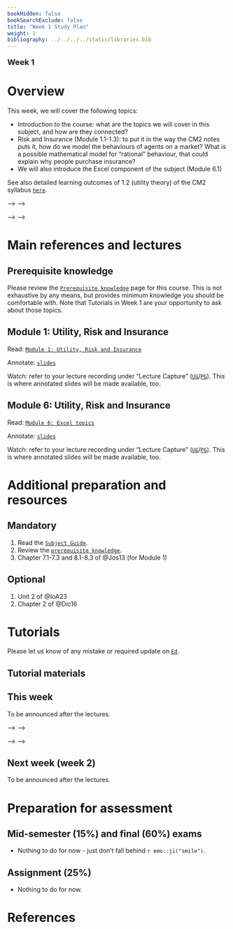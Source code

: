 ```yaml
---
bookHidden: false
bookSearchExclude: false
title: "Week 1 Study Plan"
weight: 1
bibliography: ../../../../static/libraries.bib
---
```



<p style="font-size:18px;font-weight:bold;">Week 1</p> 

# Overview


This week, we will cover the following topics: 

- Introduction to the course: what are the topics we will cover in this subject, and how are they connected?
- Risk and Insurance (Module 1.1-1.3): to put it in the way the CM2 notes puts it, how do we model the behaviours of agents on a market? What is a possible mathematical model for "rational" behaviour, that could explain why people purchase insurance?
- We will also introduce the Excel component of the subject (Module 6.1)

See also detailed learning outcomes of 1.2 (utility theory) of the CM2 syllabus [``here``](../../0-subject-guide/SILO).

<!-- # Videos -->

<!-- Here is the week 1 video introduction. In this video I briefly introduce myself, the subject, and highlight some key aspect of the 2023 delivery and differences with previous years. -->

<!-- <!--html_preserve--> -->
<!-- <iframe height="420" width="640" allowfullscreen frameborder=0 src="https://echo360.net.au/media/faeb16b3-0ff2-4335-98fa-fde57450bfb3/public?autoplay=false&automute=false"></iframe> -->
<!-- <!--/html_preserve--> -->

<!-- Furthermore, here is a video with detailed overview of the course resources and organisation: -->

<!-- <!--html_preserve--> -->
<!-- <iframe height="420" width="640" allowfullscreen frameborder=0 src="https://echo360.net.au/media/0a8d1f59-14ed-4003-b986-d652306668b1/public?autoplay=false&automute=false"></iframe> -->
<!-- <!--/html_preserve--> -->

<!-- <p style="font-size:10px;color: rgb(252, 156, 249);"> If you wish to watch the embedded videos from Lecture Capture, you need to have logged in and <a href="https://canvas.lms.unimelb.edu.au/courses/150864/external_tools/701">entered Lecture Capture</a> via Canvas once for each session. This is to restrict access to students enrolled at the University of Melbourne only. </p> -->





# Main references and lectures

## Prerequisite knowledge

Please review the [``Prerequisite knowledge``](../../0-prerequisite-knowledge/) page for this course. This is not exhaustive by any means, but provides minimum knowledge you should be comfortable with. Note that Tutorials in Week 1 are your opportunity to ask about those topics.


## Module 1: Utility, Risk and Insurance

Read: [``Module 1: Utility, Risk and Insurance``](../../1-utility/m1-risk-insurance/)

Annotate: [``slides``](../../../output/24-Top-M1-lec.pdf) 
<!-- [``annotated slides``](../../../output/22-GIM-M1-lec_a.pdf) -->

Watch: refer to your lecture recording under "Lecture Capture" ([``UG``](https://canvas.lms.unimelb.edu.au/courses/183926/external_tools/701)/[``PG``](https://canvas.lms.unimelb.edu.au/courses/181779/external_tools/701)). This is where annotated slides will be made available, too.

## Module 6: Utility, Risk and Insurance

Read: [``Module 6: Excel topics``](../../3-excel/m6-excel)

Annotate: [``slides``](../../../output/24-Top-M6-lec.pdf) 
<!-- [``annotated slides``](../../../output/22-GIM-M1-lec_a.pdf) -->

Watch: refer to your lecture recording under "Lecture Capture" ([``UG``](https://canvas.lms.unimelb.edu.au/courses/183926/external_tools/701)/[``PG``](https://canvas.lms.unimelb.edu.au/courses/181779/external_tools/701)). This is where annotated slides will be made available, too.


# Additional preparation and resources

## Mandatory

1. Read the [``Subject Guide``](../../0-subject-guide).
1. Review the [``prerequisite knowledge``](../week-1/#prerequisite-knowledge).
1. Chapter 7.1-7.3 and 8.1-8.3 of @Jos13 (for Module 1)


## Optional

1. Unit 2 of @IoA23
1. Chapter 2 of @Dic16



# Tutorials

Please let us know of any mistake or required update on [``Ed``](https://canvas.lms.unimelb.edu.au/courses/220261/external_tools/5837?display=borderless).

<!-- ## Pre-Tutorial work -->

<!-- Please study those questions **before** the tutorial. -->

<!-- Pre-Tutorial exercises are available in the [``Pre-Tutorial book``](https://canvas.lms.unimelb.edu.au/courses/173733/modules/items/4464391), which already includes solutions. It is recommended to attempt the questions *before* looking at the solutions -->

## Tutorial materials

<!-- Some questions have been especially selected for the tutorials. Students should review and attempt those questions ***prior to their scheduled tutorial***, after they complete the pre-tutorial work.  -->

<!-- The [``Tutorial book``]() includes all questions for the whole semester already, but solutions will only be added sequentially at the end of each week, as we work our way through the set. -->

<!-- Note that solutions will be gradually added to that same document. Hence it is not recommended to print it, as it will regularly change (typos will also dynamically be corrected). -->

## This week

To be announced after the lectures.

<!-- Tutorial exercises in scope this week are Sections 1.1 to 1.3, minus utilins3 (exercise 1.3.5). The two last exercises (`utilins3` and `util8`) will be covered next week. -->




<!-- Here is the recording available for Week 1 from William: -->

<!-- <!--html_preserve--> -->
<!-- <iframe height="420" width="640" allowfullscreen frameborder=0 src="https://echo360.net.au/media/986498e7-d7fa-42c4-8af0-492f068f4ccd/public?autoplay=false&automute=false"></iframe> -->
<!-- <!--/html_preserve--> -->

<!-- Here is the recording available for Week 1 from Eric: -->

<!-- <!--html_preserve--> -->
<!-- <iframe height="420" width="640" allowfullscreen frameborder=0 src="https://echo360.net.au/media/a5dc442a-1e84-49c8-b317-3f4eb4c1cfa0/public?autoplay=false&automute=false"></iframe> -->
<!-- <!--/html_preserve--> -->


<!-- <p style="font-size:10px;color: rgb(252, 156, 249);"> If you wish to watch the embedded videos from Lecture Capture, you need to have logged in and <a href="https://canvas.lms.unimelb.edu.au/courses/145406/external_tools/701">entered Lecture Capture</a> via Canvas once for each session. This is to restrict access to students enrolled at the University of Melbourne only. </p> -->


## Next week (week 2)
 
To be announced after the lectures.

<!-- The two last exercises of Module ` (`utilins3` and `util8`) will be covered next week. Also, we will start on Loss Reserving and will discuss Modules 2 (and possibly 3). -->



<!-- ## Additional questions -->

<!-- The "additional questions" are here for reinforcement or revision, but are not the main focus of the tutorials. Solutions for those exercises are already available. -->

# Preparation for assessment

 
## Mid-semester (15%) and final (60%) exams

<!-- install.packages("devtools") -->
<!-- devtools::install_github("hadley/emo") -->

- Nothing to do for now - just don't fall behind `r emo::ji("smile")`.  

<!-- devtools::install_github("hadley/emo") -->


## Assignment (25%)

- Nothing to do for now.


# References